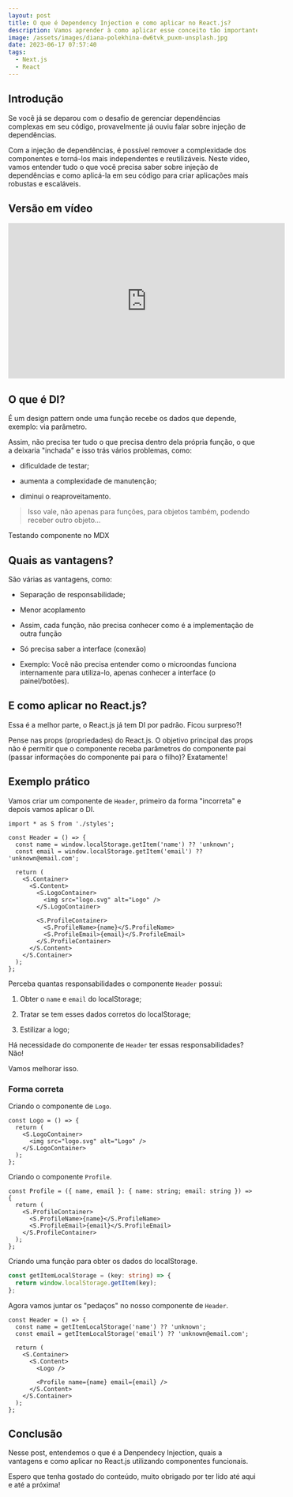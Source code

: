 ```yaml
---
layout: post
title: O que é Dependency Injection e como aplicar no React.js?
description: Vamos aprender à como aplicar esse conceito tão importante no React.js!
image: /assets/images/diana-polekhina-dw6tvk_puxm-unsplash.jpg
date: 2023-06-17 07:57:40
tags:
  - Next.js
  - React
---
```

## Introdução

Se você já se deparou com o desafio de gerenciar dependências complexas em seu código, provavelmente já ouviu falar sobre injeção de dependências.

Com a injeção de dependências, é possível remover a complexidade dos componentes e torná-los mais independentes e reutilizáveis. Neste vídeo, vamos entender tudo o que você precisa saber sobre injeção de dependências e como aplicá-la em seu código para criar aplicações mais robustas e escaláveis.

## Versão em vídeo

<iframe
  width="560"
  height="315"
  src="https://www.youtube.com/embed/L44L5l3pcn4"
  title="YouTube video player"
  frameBorder="0"
  allow="accelerometer; autoplay; clipboard-write; encrypted-media; gyroscope; picture-in-picture; web-share"
  allowfullscreen
></iframe>

## O que é DI?

É um design pattern onde uma função recebe os dados que depende, exemplo: via parâmetro.

Assim, não precisa ter tudo o que precisa dentro dela própria função, o que a deixaria "inchada" e isso trás vários problemas, como:

- dificuldade de testar;

- aumenta a complexidade de manutenção;

- diminui o reaproveitamento.

> Isso vale, não apenas para funções, para objetos também, podendo receber outro objeto…

<Note> 
  Testando componente no MDX
</Note>

## Quais as vantagens?

São várias as vantagens, como:

- Separação de responsabilidade;

- Menor acoplamento

- Assim, cada função, não precisa conhecer como é a implementação de outra função

- Só precisa saber a interface (conexão)

- Exemplo: Você não precisa entender como o microondas funciona internamente para utiliza-lo, apenas conhecer a interface (o painel/botões).

## E como aplicar no React.js?

Essa é a melhor parte, o React.js já tem DI por padrão. Ficou surpreso?!

Pense nas props (propriedades) do React.js. O objetivo principal das props não é permitir que o componente receba parâmetros do componente pai (passar informações do componente pai para o filho)? Exatamente!

## Exemplo prático

Vamos criar um componente de `Header`, primeiro da forma "incorreta" e depois vamos aplicar o DI.

```tsx  showLineNumbers {4,5,10-12,14-17} 
import * as S from './styles';

const Header = () => {
  const name = window.localStorage.getItem('name') ?? 'unknown';
  const email = window.localStorage.getItem('email') ?? 'unknown@email.com';

  return (
    <S.Container>
      <S.Content>
        <S.LogoContainer>
          <img src="logo.svg" alt="Logo" />
        </S.LogoContainer>

        <S.ProfileContainer>
          <S.ProfileName>{name}</S.ProfileName>
          <S.ProfileEmail>{email}</S.ProfileEmail>
        </S.ProfileContainer>
      </S.Content>
    </S.Container>
  );
};
```

Perceba quantas responsabilidades o componente `Header` possui:

1. Obter o `name` e `email` do localStorage;

2. Tratar se tem esses dados corretos do localStorage;

3. Estilizar a logo;

Há necessidade do componente de `Header` ter essas responsabilidades? Não!

Vamos melhorar isso.

### Forma correta

Criando o componente de `Logo`.

```tsx showLineNumbers {1-3,10} 
const Logo = () => {
  return (
    <S.LogoContainer>
      <img src="logo.svg" alt="Logo" />
    </S.LogoContainer>
  );
};
```

Criando o componente `Profile`.

```tsx showLineNumbers 
const Profile = ({ name, email }: { name: string; email: string }) => {
  return (
    <S.ProfileContainer>
      <S.ProfileName>{name}</S.ProfileName>
      <S.ProfileEmail>{email}</S.ProfileEmail>
    </S.ProfileContainer>
  );
};
```

Criando uma função para obter os dados do localStorage.

```ts showLineNumbers
const getItemLocalStorage = (key: string) => {
  return window.localStorage.getItem(key);
};
```

Agora vamos juntar os "pedaços" no nosso componente de `Header`.

```tsx showLineNumbers {2-3,8,10} 
const Header = () => {
  const name = getItemLocalStorage('name') ?? 'unknown';
  const email = getItemLocalStorage('email') ?? 'unknown@email.com';

  return (
    <S.Container>
      <S.Content>
        <Logo />

        <Profile name={name} email={email} />
      </S.Content>
    </S.Container>
  );
};
```

## Conclusão

Nesse post, entendemos o que é a Denpendecy Injection, quais a vantagens e como aplicar no React.js utilizando componentes funcionais.

Espero que tenha gostado do conteúdo, muito obrigado por ter lido até aqui e até a próxima!
